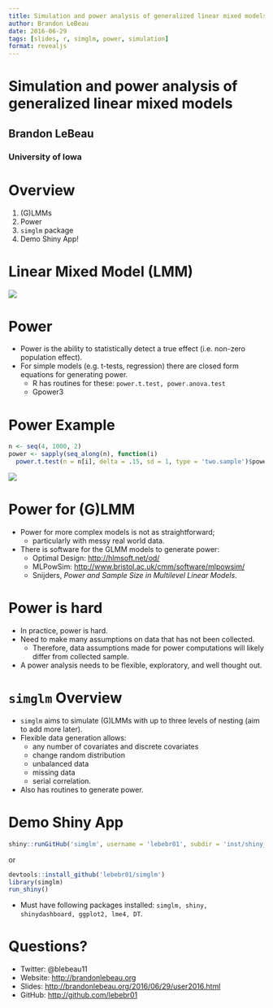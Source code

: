 ---
title: Simulation and power analysis of generalized linear mixed models
author: Brandon LeBeau
date: 2016-06-29
tags: [slides, r, simglm, power, simulation]
format: revealjs
---

<h1>Simulation and power analysis of generalized linear mixed models</h1>
<h2>Brandon LeBeau</h2>
<h3>University of Iowa</h3>



# Overview
1. (G)LMMs
2. Power
3. `simglm` package
4. Demo Shiny App!



# Linear Mixed Model (LMM)
![](/figs/equations.png)



# Power
- Power is the ability to statistically detect a true effect (i.e. non-zero population effect).
- For simple models (e.g. t-tests, regression) there are closed form equations for generating power.
    + R has routines for these: `power.t.test, power.anova.test`
    + Gpower3


    
# Power Example

```r
n <- seq(4, 1000, 2)
power <- sapply(seq_along(n), function(i) 
  power.t.test(n = n[i], delta = .15, sd = 1, type = 'two.sample')$power)
```

![](/figs/power_plot-1.png)



# Power for (G)LMM
- Power for more complex models is not as straightforward; 
    + particularly with messy real world data.
- There is software for the GLMM models to generate power:
    + Optimal Design: <http://hlmsoft.net/od/>
    + MLPowSim: <http://www.bristol.ac.uk/cmm/software/mlpowsim/>
    + Snijders, *Power and Sample Size in Multilevel Linear Models*.



# Power is hard
- In practice, power is hard.
- Need to make many assumptions on data that has not been collected.
    + Therefore, data assumptions made for power computations will likely differ from collected sample.
- A power analysis needs to be flexible, exploratory, and well thought out.



# `simglm` Overview
- `simglm` aims to simulate (G)LMMs with up to three levels of nesting (aim to add more later).
- Flexible data generation allows: 
    + any number of covariates and discrete covariates 
    + change random distribution 
    + unbalanced data 
    + missing data 
    + serial correlation.
- Also has routines to generate power.



# Demo Shiny App

```r
shiny::runGitHub('simglm', username = 'lebebr01', subdir = 'inst/shiny_examples/demo')
```
or 

```r
devtools::install_github('lebebr01/simglm')
library(simglm)
run_shiny()
```

- Must have following packages installed: `simglm, shiny, shinydashboard, ggplot2, lme4, DT`.



# Questions?
- Twitter: @blebeau11
- Website: <http://brandonlebeau.org>
- Slides: <http://brandonlebeau.org/2016/06/29/user2016.html>
- GitHub: <http://github.com/lebebr01>
